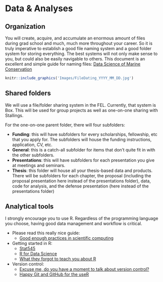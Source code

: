 # **Data & Analyses**

## Organization
You will create, acquire, and accumulate an enormous amount of files during grad school and much, much more throughout your career. So it is truly imperative to establish a good file naming system and a good folder system for storing everything. The best systems will not only make sense to you, but could also be easily navigable to others. This document is an excellent and simple guide for naming files: [Data Science of Marine Conservation](https://docs.google.com/presentation/d/1NqfzjMlilJzXKUujFkzSr7xc1eKlDj5TVy02Zg8opwg/present?slide=id.p)

```r
knitr::include_graphics('Images/FileDating_YYYY_MM_DD.jpg')
```

## Shared folders
We will use a file/folder sharing system in the FEL. Currently, that system is Box. This will be used for group projects as well as one-on-one sharing with Stallings. 

For the one-on-one parent folder, there will four subfolders:

- **Funding**: this will have subfolders for every scholarships, fellowship, etc that you apply for. The subfolders will house the funding instructions, application, CV, etc.
- **General**: this is a catch-all subfolder for items that don’t quite fit in with the other subfolders. 
- **Presentations**: this will have subfolders for each presentation you give at meetings and seminars.
- **Thesis**: this folder will house all your thesis-based data and products. There will be subfolders for each chapter, the proposal (including the proposal presentation here instead of the presentations folder), data, code for analysis, and the defense presentation (here instead of the presentations folder)

## Analytical tools
I strongly encourage you to use R. Regardless of the programming language you choose, having good data management and workflow is critical.

- Please read this really nice guide: 
  - [Good enough practices in scientific computing](https://journals.plos.org/ploscompbiol/article?id=10.1371/journal.pcbi.1005510)
- Getting started in R:
  - [Stat545](https://stat545.com/)
  - [R for Data Science](https://r4ds.had.co.nz/)
  - [What they forgot to teach you about R](https://rstats.wtf/)
- Version control: 
  - [Excuse me, do you have a moment to talk about version control?](https://peerj.com/preprints/3159.pdf)
  - [Happy Git and GitHub for the useR](https://happygitwithr.com/index.html)